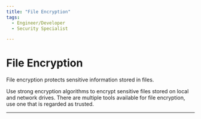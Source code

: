 ```yaml
---
title: "File Encryption"
tags:
  - Engineer/Developer
  - Security Specialist

---
```



<TagProvider>
<TagFilter />

# File Encryption

<TagList tags={frontmatter.tags} />
<AttributionList contributors={frontmatter.contributors} />

File encryption protects sensitive information stored in files.

Use strong encryption algorithms to encrypt sensitive files stored on local and network drives.
There are multiple tools available for file encryption, use one that is regarded as trusted.

---

</TagProvider>
<ContributeFooter />